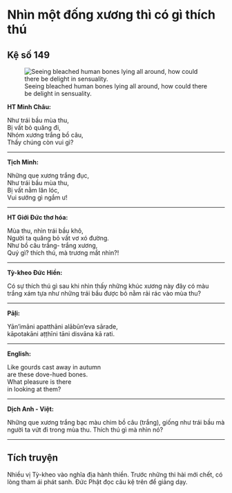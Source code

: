 # Nhìn một đống xương thì có gì thích thú {- #nhin-mot-dong-xuong-thi-co-gi-thich-thu}

## Kệ số 149 {- #ke-so-149}

![Seeing bleached human bones lying all around, how could there be delight in sensuality.](images/kinh-phap-cu-ke-so-149-dhammapada-verse-149.jpg){fig-align="center" .lightbox}

**HT Minh Châu:**

Như trái bầu mùa thu,  
Bị vất bỏ quăng đi,  
Nhóm xương trắng bồ câu,  
Thấy chúng còn vui gì?  

<hr class="divider">

**Tịch Minh:**

Những que xương trắng đục,  
Như trái bầu mùa thu,  
Bị vất nằm lăn lóc,  
Vui sướng gì ngắm ư!  

<hr class="divider">

**HT Giới Đức thơ hóa:**

Mùa thu, nhìn trái bầu khô,  
Người ta quăng bỏ vất vơ xó đường.  
Như bồ câu trắng- trắng xương,  
Quý gì? thích thú, mà trương mắt nhìn?!  

<hr class="divider">

**Tỳ-kheo Đức Hiền:**

Có sự thích thú gì sau khi nhìn thấy những khúc xương này đây có màu trắng xám tựa như những trái bầu được bỏ nằm rải rác vào mùa thu?

<hr class="divider">

**Pāḷi:**

Yān'imāni apatthāni alābūn'eva sārade,  
kāpotakāni aṭṭhīni tāni disvāna kā rati.  

<hr class="divider">

**English:**

Like gourds cast away in autumn  
are these dove-hued bones.  
What pleasure is there  
in looking at them?  

<hr class="divider">

**Dịch Anh - Việt:**

Những que xương trắng bạc màu chim bồ câu (trắng), giống như trái bầu mà người ta vứt đi trong mùa thu. Thích thú gì mà nhìn nó?

<hr class="divider">

## Tích truyện {- #tich-truyen}

Nhiều vị Tỳ-kheo vào nghĩa địa hành thiền. Trước những thi hài mới chết, có lòng tham ái phát sanh. Ðức Phật đọc câu kệ trên để giảng dạy.

